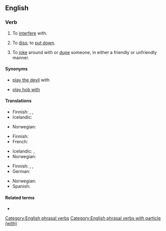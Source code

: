 ==English==

===Verb===
{{head|en|verb}}

# {{lb|en|slang}} To [[interfere]] with.
#: {{ux|en|Don't '''mess with''' the controls. I just got everything adjusted correctly.}}
# {{lb|en|slang}} To [[diss]]; to [[put down]].
#: {{ux|en|Hey! Quit '''messing with''' my brother.}}
# {{lb|en|slang}} To [[joke]] around with or [[dupe]] someone, in either a friendly or unfriendly manner.
#: {{ux|en|Don't worry: I'm just '''messing with''' you.}}

====Synonyms====
* {{qualifier|obsolete}} [[play the devil]] with
* {{qualifier|UK|rustic US}} [[play hob with]]

====Translations====
{{trans-top|to interfere with}}
* Finnish: {{t+|fi|touhuilla}}, {{t|fi|temppuilla}}, {{t+|fi|sählätä}}
* Icelandic: {{t|is|blanda sér í}}
{{trans-mid}}
* Norwegian: {{t|no|søle med}}
{{trans-bottom}}

{{trans-top|to diss}}
* Finnish: {{t+|fi|parjata}}
* French: {{t+|fr|chercher}}
{{trans-mid}}
* Icelandic: {{t+|is|abbast}}, {{t+|is|abbast upp á}}
* Norwegian: {{t|no|søle med}}
{{trans-bottom}}

{{trans-top|to joke with}}
* Finnish: {{t+|fi|pelleillä}}, {{t+|fi|pilailla}}, {{t+|fi|vitsailla}}
* German: {{t+|de|verarschen}}
{{trans-mid}}
* Norwegian: {{t|no|søle med}}
* Spanish: {{t+|es|huevear}} {{qualifier|Chile}}
{{trans-bottom}}

====Related terms====
* {{l|en|mess around}}

[[Category:English phrasal verbs]]
[[Category:English phrasal verbs with particle (with)]]